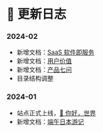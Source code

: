 # 📔 更新日志

### 2024-02

* 新增文档：[SaaS 软件即服务](../commercialization/saas.mdx)
* 新增文档：[用户价值](../user/user-value.mdx)
* 新增文档：[产品七问](../user/the-7-question.mdx)
* 目录结构调整

### 2024-01

* 站点正式上线，[👋 你好，世界](../)
* 新增文档：[端午日本游记](../japan-journey.mdx)